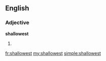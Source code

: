 ==English==

===Adjective===
'''shallowest'''

# {{superlative of|shallow}}

[[fr:shallowest]]
[[my:shallowest]]
[[simple:shallowest]]